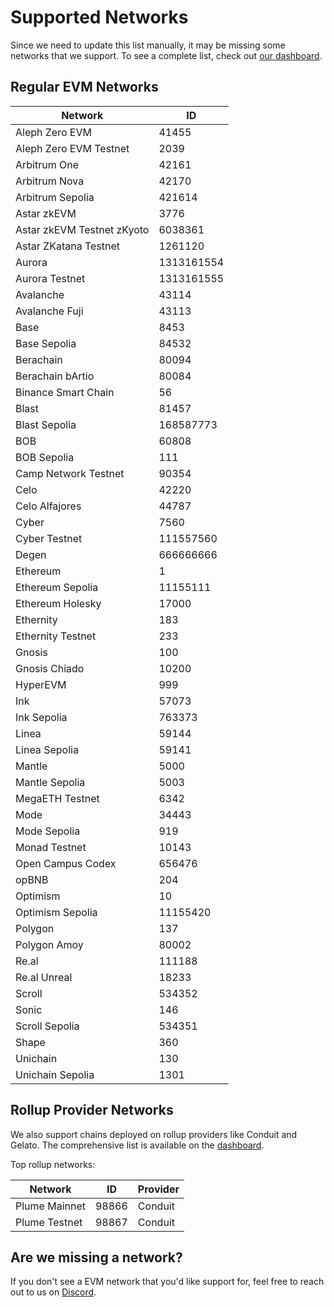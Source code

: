 # Supported Networks

Since we need to update this list manually, it may be missing some networks that we support. To see a complete list, check out [our dashboard](https://dashboard.zerodev.app/).

## Regular EVM Networks

| Network                    | ID         |
| -------------------------- | ---------- |
| Aleph Zero EVM             | 41455      |
| Aleph Zero EVM Testnet     | 2039       |
| Arbitrum One               | 42161      |
| Arbitrum Nova              | 42170      |
| Arbitrum Sepolia           | 421614     |
| Astar zkEVM                | 3776       |
| Astar zkEVM Testnet zKyoto | 6038361    |
| Astar ZKatana Testnet      | 1261120    |
| Aurora                     | 1313161554 |
| Aurora Testnet             | 1313161555 |
| Avalanche                  | 43114      |
| Avalanche Fuji             | 43113      |
| Base                       | 8453       |
| Base Sepolia               | 84532      |
| Berachain                  | 80094      |
| Berachain bArtio           | 80084      |
| Binance Smart Chain        | 56         |
| Blast                      | 81457      |
| Blast Sepolia              | 168587773  |
| BOB                        | 60808      |
| BOB Sepolia                | 111        |
| Camp Network Testnet       | 90354      |
| Celo                       | 42220      |
| Celo Alfajores             | 44787      |
| Cyber                      | 7560       |
| Cyber Testnet              | 111557560  |
| Degen                      | 666666666  |
| Ethereum                   | 1          |
| Ethereum Sepolia           | 11155111   |
| Ethereum Holesky           | 17000      |
| Ethernity                  | 183        |
| Ethernity Testnet          | 233        |
| Gnosis                     | 100        |
| Gnosis Chiado              | 10200      |
| HyperEVM                   | 999        |
| Ink                        | 57073      |
| Ink Sepolia                | 763373     |
| Linea                      | 59144      |
| Linea Sepolia              | 59141      |
| Mantle                     | 5000       |
| Mantle Sepolia             | 5003       |
| MegaETH Testnet            | 6342       |
| Mode                       | 34443      |
| Mode Sepolia               | 919        |
| Monad Testnet              | 10143      |
| Open Campus Codex          | 656476     |
| opBNB                      | 204        |
| Optimism                   | 10         |
| Optimism Sepolia           | 11155420   |
| Polygon                    | 137        |
| Polygon Amoy               | 80002      |
| Re.al                      | 111188     |
| Re.al Unreal               | 18233      |
| Scroll                     | 534352     |
| Sonic                      | 146        |
| Scroll Sepolia             | 534351     |
| Shape                      | 360        |
| Unichain                   | 130        |
| Unichain Sepolia           | 1301       |

## Rollup Provider Networks

We also support chains deployed on rollup providers like Conduit and Gelato. The comprehensive list is available on the [dashboard](https://dashboard.zerodev.app/).

Top rollup networks:

| Network       | ID    | Provider |
| ------------- | ----- | -------- |
| Plume Mainnet | 98866 | Conduit  |
| Plume Testnet | 98867 | Conduit  |

## Are we missing a network?

If you don't see a EVM network that you'd like support for, feel free to reach out to us on [Discord](https://discord.gg/KS9MRaTSjx).
